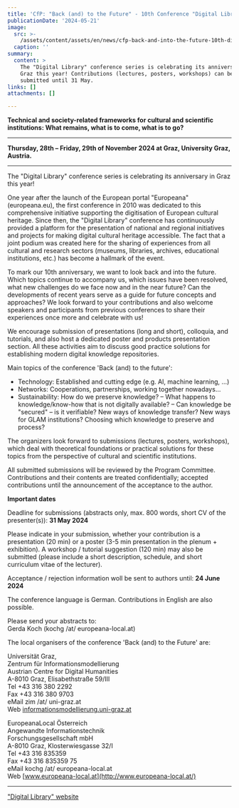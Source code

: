 ```yaml
---
title: 'CfP: "Back (and) to the Future" - 10th Conference "Digital Library"'
publicationDate: '2024-05-21'
image:
  src: >-
    /assets/content/assets/en/news/cfp-back-and-into-the-future-10th-digital-library-meeting/image.png
  caption: ''
summary:
  content: >
    The "Digital Library" conference series is celebrating its anniversary in
    Graz this year! Contributions (lectures, posters, workshops) can be
    submitted until 31 May.
links: []
attachments: []

---
```


**Technical and society-related frameworks for cultural and scientific institutions: What remains, what is to come, what is to go?**

***

**Thursday, 28th – Friday, 29th of November 2024 at Graz, University Graz, Austria.**

***

The "Digital Library" conference series is celebrating its anniversary in Graz this year!

One year after the launch of the European portal "Europeana" (europeana.eu), the first conference in 2010 was dedicated to this comprehensive initiative supporting the digitisation of European cultural heritage. Since then, the "Digital Library" conference has continuously provided a platform for the presentation of national and regional initiatives and projects for making digital cultural heritage accessible. The fact that a joint podium was created here for the sharing of experiences from all cultural and research sectors (museums, libraries, archives, educational institutions, etc.) has become a hallmark of the event.

To mark our 10th anniversary, we want to look back and into the future. Which topics continue to accompany us, which issues have been resolved, what new challenges do we face now and in the near future? Can the developments of recent years serve as a guide for future concepts and approaches? We look forward to your contributions and also welcome speakers and participants from previous conferences to share their experiences once more and celebrate with us!

We encourage submission of presentations (long and short), colloquia, and tutorials, and also host a dedicated poster and products presentation section. All these activities aim to discuss good practice solutions for establishing modern digital knowledge repositories.

Main topics of the conference 'Back (and) to the future':

* Technology: Established and cutting edge (e.g. AI, machine learning, …)
* Networks: Cooperations, partnerships, working together nowadays…
* Sustainability: How do we preserve knowledge? – What happens to knowledge/know-how that is not digitally available? – Can knowledge be "secured" – is it verifiable? New ways of knowledge transfer? New ways for GLAM institutions? Choosing which knowledge to preserve and process?

The organizers look forward to submissions (lectures, posters, workshops), which deal with theoretical foundations or practical solutions for these topics from the perspective of cultural and scientific institutions.

All submitted submissions will be reviewed by the Program Committee. Contributions and their contents are treated confidentially; accepted contributions until the announcement of the acceptance to the author.

**Important dates**

Deadline for submissions (abstracts only, max. 800 words, short CV of the presenter(s)): **31 May 2024**

Please indicate in your submission, whether your contribution is a presentation (20 min) or a poster (3-5 min presentation in the plenum + exhibition). A workshop / tutorial suggestion (120 min) may also be submitted (please include a short description, schedule, and short curriculum vitae of the lecturer).

Acceptance / rejection information woll be sent to authors until: **24 June 2024**

The conference language is German. Contributions in English are also possible.

Please send your abstracts to:\
Gerda Koch (kochg /at/ europeana-local.at)

The local organisers of the conference 'Back (and) to the Future' are:

Universität Graz,\
Zentrum für Informationsmodellierung\
Austrian Centre for Digital Humanities\
A-8010 Graz, Elisabethstraße 59/III\
Tel +43 316 380 2292\
Fax +43 316 380 9703\
eMail zim /at/ uni-graz.at\
Web [informationsmodellierung.uni-graz.at](https://informationsmodellierung.uni-graz.at/de/neuigkeiten/detail/article/call-for-participation-digitizing-the-materiality-of-the-premodern-book/)

EuropeanaLocal Österreich\
Angewandte Informationstechnik\
Forschungsgesellschaft mbH\
A-8010 Graz, Klosterwiesgasse 32/I\
Tel +43 316 835359\
Fax +43 316 835359 75\
eMail kochg /at/ europeana-local.at\
Web [www.europeana-local.at](http://www.europeana-local.at/)

***

["Digital Library" website](http://conference.ait.co.at/digbib/)
